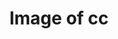 ---
title: Image of cc
image: imgs/wod2.jpg
imagealt: Image of cc
description: This is just a test post
filter: ["wod2024"]
---